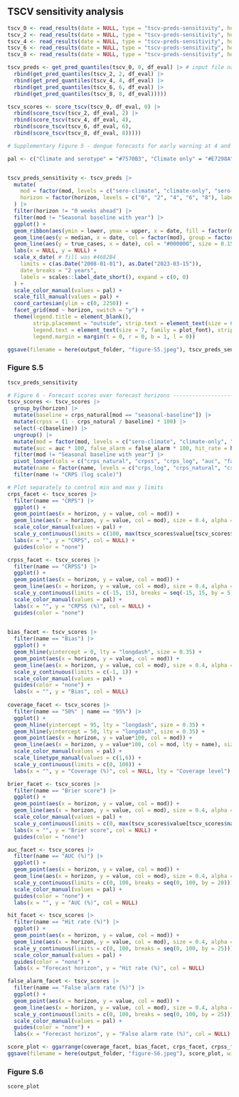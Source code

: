 ## TSCV sensitivity analysis {.tabset}


```r

tscv_0 <- read_results(date = NULL, type = "tscv-preds-sensitivity", horizon = 0)
tscv_2 <- read_results(date = NULL, type = "tscv-preds-sensitivity", horizon = 2)
tscv_4 <- read_results(date = NULL, type = "tscv-preds-sensitivity", horizon = 4)
tscv_6 <- read_results(date = NULL, type = "tscv-preds-sensitivity", horizon = 6)
tscv_8 <- read_results(date = NULL, type = "tscv-preds-sensitivity", horizon = 8)

tscv_preds <- get_pred_quantiles(tscv_0, 0, df_eval) |> # input file names for each forecast horizon
  rbind(get_pred_quantiles(tscv_2, 2, df_eval) |>
  rbind(get_pred_quantiles(tscv_4, 4, df_eval) |>
  rbind(get_pred_quantiles(tscv_6, 6, df_eval) |>
  rbind(get_pred_quantiles(tscv_8, 8, df_eval)))))

tscv_scores <- score_tscv(tscv_0, df_eval, 0) |> 
  rbind(score_tscv(tscv_2, df_eval, 2) |> 
  rbind(score_tscv(tscv_4, df_eval, 4),
  rbind(score_tscv(tscv_6, df_eval, 6),
  rbind(score_tscv(tscv_8, df_eval, 8)))))

```

```r
# Supplementary Figure 5 - dengue forecasts for early warning at 4 and 8 week forecast horizons with no yearly random effect 

pal <- c("Climate and serotype" = "#7570B3", "Climate only" = "#E7298A", "Serotype only" = "#1B9E77", "Seasonal baseline" = "#D95F02")


tscv_preds_sensitivity <- tscv_preds |>
  mutate(
    mod = factor(mod, levels = c("sero-climate", "climate-only", "sero-only", "seasonal-baseline", "seasonal-year-baseline"), labels = c("Climate and serotype", "Climate only", "Serotype only", "Seasonal baseline", "Seasonal baseline with year")),
    horizon = factor(horizon, levels = c("0", "2", "4", "6", "8"), labels = c("0 weeks ahead", "2 weeks ahead", "4 weeks ahead", "6 weeks ahead", "8 weeks ahead"))
  ) |>
  filter(horizon != "0 weeks ahead") |>
  filter(mod != "Seasonal baseline with year") |>
  ggplot() +
  geom_ribbon(aes(ymin = lower, ymax = upper, x = date, fill = factor(mod), group = factor(mod)), alpha = 0.3) +
  geom_line(aes(y = median, x = date, col = factor(mod), group = factor(mod)), size = 0.3) +
  geom_line(aes(y = true_cases, x = date), col = "#000000", size = 0.15) +
  labs(x = NULL, y = NULL) +
  scale_x_date( # fill was #4682B4
    limits = c(as.Date("2008-01-01"), as.Date("2023-03-15")),
    date_breaks = "2 years",
    labels = scales::label_date_short(), expand = c(0, 0)
  ) +
  scale_color_manual(values = pal) +
  scale_fill_manual(values = pal) +
  coord_cartesian(ylim = c(0, 2250)) +
  facet_grid(mod ~ horizon, switch = "y") +
  theme(legend.title = element_blank(),
        strip.placement = "outside", strip.text = element_text(size = 6, family = plot_font), 
        legend.text = element_text(size = 7, family = plot_font), strip.background = element_blank(),
        legend.margin = margin(t = 0, r = 0, b = 1, l = 0))

ggsave(filename = here(output_folder, "figure-S5.jpeg"), tscv_preds_sensitivity, width = 180, height = 120, units = "mm", bg="white", dpi = 300)


```

### Figure S.5

```r
tscv_preds_sensitivity
```

```r

# Figure 6 - Forecast scores over forecast horizons -----------------------------------------------------------------------------------------------
tscv_scores <- tscv_scores |>
  group_by(horizon) |>
  mutate(baseline = crps_natural[mod == "seasonal-baseline"]) |>
  mutate(crpss = (1 - crps_natural / baseline) * 100) |>
  select(-c(baseline)) |>
  ungroup() |>
  mutate(mod = factor(mod, levels = c("sero-climate", "climate-only", "sero-only", "seasonal-baseline", "seasonal-year-baseline"), labels = c("Climate and serotype", "Climate only", "Serotype only", "Seasonal baseline", "Seasonal baseline with year"))) |>
  mutate(auc = auc * 100, false_alarm = false_alarm * 100, hit_rate = hit_rate * 100) |>
  filter(mod != "Seasonal baseline with year") |>
  pivot_longer(cols = c("crps_natural", "crpss", "crps_log", "auc", "false_alarm", "hit_rate", "brier_score", "bias", "coverage_50", "coverage_95")) |>
  mutate(name = factor(name, levels = c("crps_log", "crps_natural", "crpss", "brier_score", "auc", "hit_rate", "false_alarm", "bias", "coverage_50", "coverage_95"), labels = c("CRPS (log scale)", "CRPS", "CRPSS", "Brier score", "AUC (%)", "Hit rate (%)", "False alarm rate (%)", "Bias", "50%", "95%"))) |>
  filter(name != "CRPS (log scale)")

# Plot separately to control min and max y limits
crps_facet <- tscv_scores |>
  filter(name == "CRPS") |>
  ggplot() +
  geom_point(aes(x = horizon, y = value, col = mod)) +
  geom_line(aes(x = horizon, y = value, col = mod), size = 0.4, alpha = 0.5) +
  scale_color_manual(values = pal) +
  scale_y_continuous(limits = c(100, max(tscv_scores$value[tscv_scores$name == "CRPS"]))) +
  labs(x = "", y = "CRPS", col = NULL) +
  guides(color = "none") 

crpss_facet <- tscv_scores |>
  filter(name == "CRPSS") |>
  ggplot() +
  geom_point(aes(x = horizon, y = value, col = mod)) +
  geom_line(aes(x = horizon, y = value, col = mod), size = 0.4, alpha = 0.5) +
  scale_y_continuous(limits = c(-15, 15), breaks = seq(-15, 15, by = 5)) +
  scale_color_manual(values = pal) +
  labs(x = "", y = "CRPSS (%)", col = NULL) +
  guides(color = "none") 
  

bias_facet <- tscv_scores |>
  filter(name == "Bias") |>
  ggplot() +
  geom_hline(yintercept = 0, lty = "longdash", size = 0.35) +
  geom_point(aes(x = horizon, y = value, col = mod)) +
  geom_line(aes(x = horizon, y = value, col = mod), size = 0.4, alpha = 0.5) +
  scale_y_continuous(limits = c(-1, 1)) +
  scale_color_manual(values = pal) +
  guides(color = "none") +
  labs(x = "", y = "Bias", col = NULL) 
  
coverage_facet <- tscv_scores |>
  filter(name == "50%" | name == "95%") |>
  ggplot() +
  geom_hline(yintercept = 95, lty = "longdash", size = 0.35) +
  geom_hline(yintercept = 50, lty = "longdash", size = 0.35) +
  geom_point(aes(x = horizon, y = value*100, col = mod)) +
  geom_line(aes(x = horizon, y = value*100, col = mod, lty = name), size = 0.4, alpha = 0.5) +
  scale_color_manual(values = pal) +
  scale_linetype_manual(values = c(1,6)) +
  scale_y_continuous(limits = c(0, 100)) +
  labs(x = "", y = "Coverage (%)", col = NULL, lty = "Coverage level") 

brier_facet <- tscv_scores |>
  filter(name == "Brier score") |>
  ggplot() +
  geom_point(aes(x = horizon, y = value, col = mod)) +
  geom_line(aes(x = horizon, y = value, col = mod), size = 0.4, alpha = 0.5) +
  scale_color_manual(values = pal) +
  scale_y_continuous(limits = c(0, max(tscv_scores$value[tscv_scores$name == "Brier score"]))) +
  labs(x = "", y = "Brier score", col = NULL) +
  guides(color = "none") 

auc_facet <- tscv_scores |>
  filter(name == "AUC (%)") |>
  ggplot() +
  geom_point(aes(x = horizon, y = value, col = mod)) +
  geom_line(aes(x = horizon, y = value, col = mod), size = 0.4, alpha = 0.5) +
  scale_y_continuous(limits = c(0, 100, breaks = seq(0, 100, by = 20))) +
  scale_color_manual(values = pal) +
  guides(color = "none") +
  labs(x = "", y = "AUC (%)", col = NULL) 

hit_facet <- tscv_scores |>
  filter(name == "Hit rate (%)") |>
  ggplot() +
  geom_point(aes(x = horizon, y = value, col = mod)) +
  geom_line(aes(x = horizon, y = value, col = mod), size = 0.4, alpha = 0.5) +
  scale_y_continuous(limits = c(0, 100, breaks = seq(0, 100, by = 25))) +
  scale_color_manual(values = pal) +
  guides(color = "none") +
  labs(x = "Forecast horizon", y = "Hit rate (%)", col = NULL) 

false_alarm_facet <- tscv_scores |>
  filter(name == "False alarm rate (%)") |>
  ggplot() +
  geom_point(aes(x = horizon, y = value, col = mod)) +
  geom_line(aes(x = horizon, y = value, col = mod), size = 0.4, alpha = 0.5) +
  scale_y_continuous(limits = c(0, 100, breaks = seq(0, 100, by = 25))) +
  scale_color_manual(values = pal) +
  guides(color = "none") +
  labs(x = "Forecast horizon", y = "False alarm rate (%)", col = NULL) 

score_plot <- ggarrange(coverage_facet, bias_facet, crps_facet, crpss_facet,  brier_facet, auc_facet, hit_facet, false_alarm_facet, nrow = 4, ncol = 2, common.legend = TRUE, legend = "bottom")
ggsave(filename = here(output_folder, "figure-S6.jpeg"), score_plot, width = 180, height = 180, units = "mm", bg="white", dpi = 300)

```

### Figure S.6

```r
score_plot
```


